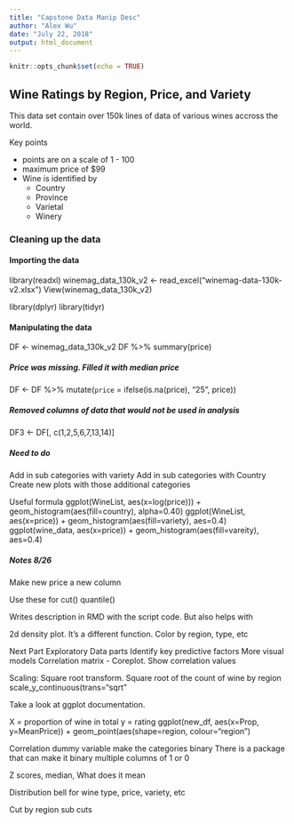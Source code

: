 ---
title: "Capstone Data Manip Desc"
author: "Alex Wu"
date: "July 22, 2018"
output: html_document
---

```{r setup, include=FALSE}
knitr::opts_chunk$set(echo = TRUE)
```

## Wine Ratings by Region, Price, and Variety
This data set contain over 150k lines of data of various wines accross the world.

Key points

- points are on a scale of 1 - 100
- maximum price of $99
- Wine is identified by 
    - Country
    - Province
    - Varietal
    - Winery
  

### Cleaning up the data

#### Importing the data
library(readxl)
winemag_data_130k_v2 <- read_excel("winemag-data-130k-v2.xlsx")
View(winemag_data_130k_v2)

library(dplyr)
library(tidyr)



#### Manipulating the data

DF <- winemag_data_130k_v2
DF %>% summary(price)


##### Price was missing. Filled it with median price
DF <- DF %>% mutate(`price` = ifelse(is.na(price), "25", price))



##### Removed columns of data that would not be used in analysis
DF3 <- DF[, c(1,2,5,6,7,13,14)]






##### Need to do
Add in sub categories with variety
Add in sub categories with Country
Create new plots with those additional categories


Useful formula
ggplot(WineList, aes(x=log(price))) + geom_histogram(aes(fill=country), alpha=0.40)
ggplot(WineList, aes(x=price)) + geom_histogram(aes(fill=variety), aes=0.4)
ggplot(wine_data, aes(x=price)) + geom_histogram(aes(fill=vareity), aes=0.4)


##### Notes 8/26
Make new price a new column

Use these for 
cut()
quantile()


Writes description in RMD with the script code. But also helps with 

2d density plot. It's a different function. Color by region, type, etc

Next Part
Exploratory Data parts
Identify key predictive factors
More visual models
Correlation matrix - Coreplot. Show correlation values


Scaling:
Square root transform. Square root of the count of wine by region
scale_y_continuous(trans="sqrt"

Take a look at ggplot documentation.

X = proportion of wine in total
y = rating
ggplot(new_df, aes(x=Prop, y=MeanPrice)) + geom_point(aes(shape=region, colour="region")



Correlation
dummy variable make the categories binary
There is a package that can make it binary
multiple columns of 1 or 0

Z scores, median, 
What does it mean

Distribution bell for wine type, price, variety, etc





Cut by region sub cuts


